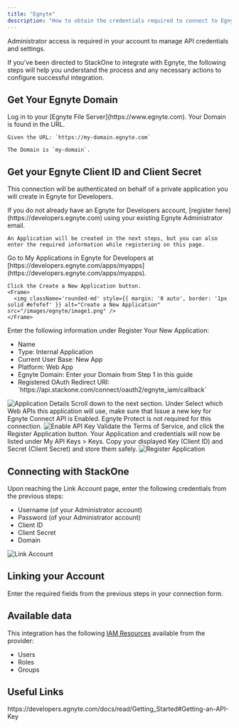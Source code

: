 ```yaml
---
title: "Egnyte"
description: "How to obtain the credentials required to connect to Egnyte."
---
```



<Note>
  Administrator access is required in your account to manage API credentials and settings.
</Note>

If you've been directed to StackOne to integrate with Egnyte, the following steps will help you understand the process and any necessary actions to configure successful integration.

## Get Your Egnyte Domain

<Steps>
  <Step title="Log in to Egnyte">
    Log in to your [Egnyte File Server](https://www.egnyte.com). Your Domain is found in the URL.

    Given the URL: `https://my-domain.egnyte.com`

    The Domain is `my-domain`.
  </Step>
</Steps>

## Get your Egnyte Client ID and Client Secret

This connection will be authenticated on behalf of a private application you will create in Egnyte for Developers.

<Steps>
  <Step title="Register for Egnyte for Developers">
    If you do not already have an Egnyte for Developers account, [register here](https://developers.egnyte.com) using your existing Egnyte Administrator email.

    An Application will be created in the next steps, but you can also enter the required information while registering on this page.
  </Step>

  <Step title="Create a New Application">
    Go to My Applications in Egnyte for Developers at [https://developers.egnyte.com/apps/myapps](https://developers.egnyte.com/apps/myapps).

    Click the Create a New Application button.
    <Frame>
      <img className='rounded-md' style={{ margin: '0 auto', border: '1px solid #efefef' }} alt="Create a New Application" src="/images/egnyte/image1.png" />
    </Frame>
  </Step>

  <Step title="Enter Application Details">
    Enter the following information under Register Your New Application:
    <ul>
      <li>Name</li>
      <li>Type: Internal Application</li>
      <li>Current User Base: New App</li>
      <li>Platform: Web App</li>
      <li>Egnyte Domain: Enter your Domain from Step 1 in this guide</li>
      <li>Registered OAuth Redirect URI: `https://api.stackone.com/connect/oauth2/egnyte_iam/callback`</li>
    </ul>
    <Frame>
      <img className='rounded-md' style={{ margin: '0 auto', border: '1px solid #efefef' }} alt="Application Details" src="/images/egnyte/image2.png" />
    </Frame>
  </Step>

  <Step title="Enable API Key">
    Scroll down to the next section. Under Select which Web APIs this application will use, make sure that Issue a new key for Egnyte Connect API is Enabled. Egnyte Protect is not required for this connection.
    <Frame>
      <img className='rounded-md' style={{ margin: '0 auto', border: '1px solid #efefef' }} alt="Enable API Key" src="/images/egnyte/image3.png" />
    </Frame>
  </Step>

  <Step title="Register Application">
    Validate the Terms of Service, and click the Register Application button. Your Application and credentials will now be listed under My API Keys > Keys. Copy your displayed Key (Client ID) and Secret (Client Secret) and store them safely.
    <Frame>
      <img className='rounded-md' style={{ margin: '0 auto', border: '1px solid #efefef' }} alt="Register Application" src="/images/egnyte/image4.png" />
    </Frame>
  </Step>
</Steps>

## Connecting with StackOne

<Steps>
  <Step title="Enter Credentials">
    Upon reaching the Link Account page, enter the following credentials from the previous steps:
    <ul>
      <li>Username (of your Administrator account)</li>
      <li>Password (of your Administrator account)</li>
      <li>Client ID</li>
      <li>Client Secret</li>
      <li>Domain</li>
    </ul>
    <Frame>
      <img className='rounded-md' style={{ margin: '0 auto', border: '1px solid #efefef' }} alt="Link Account" src="/images/egnyte/image5.png" />
    </Frame>
  </Step>
</Steps>


## Linking your Account

Enter the required fields from the previous steps in your connection form.

<IntegrationFooter />


## Available data

This integration has the following [IAM Resources](https://docs.stackone.com/reference/iam_list_users) available from the provider:
<ul>
 <li>Users</li>
 <li>Roles</li>
 <li>Groups</li>
</ul>


## Useful Links
<Card title="Getting Started" icon="link" href="https://developers.egnyte.com/docs/read/Getting_Started#Getting-an-API-Key">
    https://developers.egnyte.com/docs/read/Getting_Started#Getting-an-API-Key
</Card>

